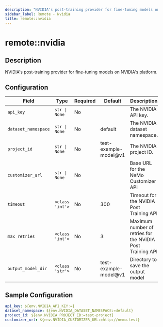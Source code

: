 ```yaml
---
description: "NVIDIA's post-training provider for fine-tuning models on NVIDIA's platform."
sidebar_label: Remote - Nvidia
title: remote::nvidia
---
```


# remote::nvidia

## Description

NVIDIA's post-training provider for fine-tuning models on NVIDIA's platform.

## Configuration

| Field | Type | Required | Default | Description |
|-------|------|----------|---------|-------------|
| `api_key` | `str \| None` | No |  | The NVIDIA API key. |
| `dataset_namespace` | `str \| None` | No | default | The NVIDIA dataset namespace. |
| `project_id` | `str \| None` | No | test-example-model@v1 | The NVIDIA project ID. |
| `customizer_url` | `str \| None` | No |  | Base URL for the NeMo Customizer API |
| `timeout` | `<class 'int'>` | No | 300 | Timeout for the NVIDIA Post Training API |
| `max_retries` | `<class 'int'>` | No | 3 | Maximum number of retries for the NVIDIA Post Training API |
| `output_model_dir` | `<class 'str'>` | No | test-example-model@v1 | Directory to save the output model |

## Sample Configuration

```yaml
api_key: ${env.NVIDIA_API_KEY:=}
dataset_namespace: ${env.NVIDIA_DATASET_NAMESPACE:=default}
project_id: ${env.NVIDIA_PROJECT_ID:=test-project}
customizer_url: ${env.NVIDIA_CUSTOMIZER_URL:=http://nemo.test}
```
